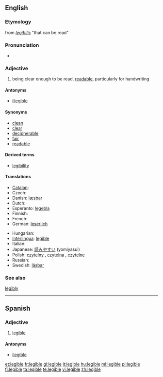 ==English==

===Etymology===
from {{etyl|LL.}} ''[[legibilis]]'' "that can be read"

===Pronunciation===
* {{IPA|/ˈlɛʤəbl/}}

===Adjective===
{{en-adj}}

# being clear enough to be read, [[readable]], particularly for handwriting

====Antonyms====
* [[illegible]]

====Synonyms====
* [[clean]]
* [[clear]]
* [[decipherable]]
* [[fair]]
* [[readable]]

====Derived terms====
* [[legibility]]

====Translations====
{{trans-top|being clear enough to be read, readable, particularly for handwriting}}
* [[Catalan]]: {{t-|ca|legible}}
* Czech: {{t-|cs|čitelný|m}}
* Danish: [[læsbar]]
* Dutch: {{t-|nl|leesbaar}}
* Esperanto: [[legebla]]
* Finnish: {{t-|fi|luettava}}
* French: {{t+|fr|lisible}}
* German: [[leserlich]]
{{trans-mid}}
* Hungarian: {{t+|hu|olvasható}}
* [[Interlingua]]: [[legible]]
* Italian: {{t-|it|leggibile}}
* Japanese: [[読みやすい]] (yomiyasui)
* Polish: [[czytelny]] {{m}}, [[czytelna]] {{f}}, [[czytelne]] {{n}}
* Russian: {{t+|ru|разборчивый}}
* Swedish: [[läsbar]]
{{trans-bottom}}

===See also===
[[legibly]]

----

==Spanish==

===Adjective===
{{es-adj}}

# [[legible#English|legible]]

====Antonyms====
* [[ilegible]]

[[et:legible]]
[[fr:legible]]
[[gl:legible]]
[[it:legible]]
[[hu:legible]]
[[ml:legible]]
[[pl:legible]]
[[fi:legible]]
[[ta:legible]]
[[te:legible]]
[[vi:legible]]
[[zh:legible]]